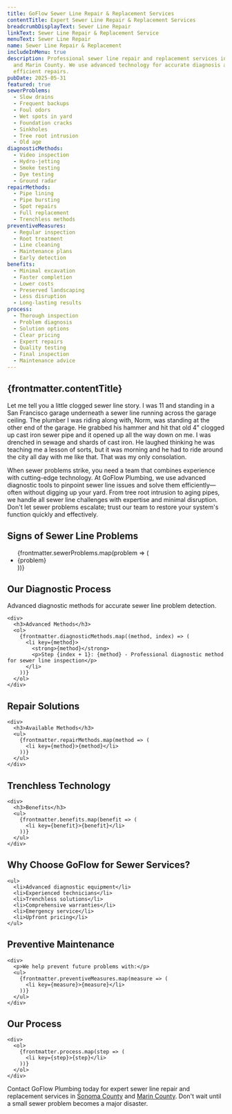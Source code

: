 ```yaml
---
title: GoFlow Sewer Line Repair & Replacement Services
contentTitle: Expert Sewer Line Repair & Replacement Services
breadcrumbDisplayText: Sewer Line Repair
linkText: Sewer Line Repair & Replacement Service
menuText: Sewer Line Repair
name: Sewer Line Repair & Replacement
includeInMenu: true
description: Professional sewer line repair and replacement services in Sonoma
  and Marin County. We use advanced technology for accurate diagnosis and
  efficient repairs.
pubDate: 2025-05-31
featured: true
sewerProblems:
  - Slow drains
  - Frequent backups
  - Foul odors
  - Wet spots in yard
  - Foundation cracks
  - Sinkholes
  - Tree root intrusion
  - Old age
diagnosticMethods:
  - Video inspection
  - Hydro-jetting
  - Smoke testing
  - Dye testing
  - Ground radar
repairMethods:
  - Pipe lining
  - Pipe bursting
  - Spot repairs
  - Full replacement
  - Trenchless methods
preventiveMeasures:
  - Regular inspection
  - Root treatment
  - Line cleaning
  - Maintenance plans
  - Early detection
benefits:
  - Minimal excavation
  - Faster completion
  - Lower costs
  - Preserved landscaping
  - Less disruption
  - Long-lasting results
process:
  - Thorough inspection
  - Problem diagnosis
  - Solution options
  - Clear pricing
  - Expert repairs
  - Quality testing
  - Final inspection
  - Maintenance advice
---
```


<article>
  <h1>{frontmatter.contentTitle}</h1>

  <p>
    Let me tell you a little clogged sewer line story.
    I was 11 and standing in a San Francisco garage underneath a sewer line running across the garage ceiling.
    The plumber I was riding along with, Norm, was standing at the other end of the garage.
    He grabbed his hammer and hit that old 4" clogged up cast iron sewer pipe and it opened up all the way down on me.
    I was drenched in sewage and shards of cast iron.
    He laughed thinking he was teaching me a lesson of sorts, but it was morning and he had to ride around the city all day with me like that.
    That was my only consolation.
  </p>
  <p>
    When sewer problems strike, you need a team that combines experience with cutting-edge technology.
    At GoFlow Plumbing, we use advanced diagnostic tools to pinpoint sewer line issues and solve them efficiently—often without digging up your yard.
    From tree root intrusion to aging pipes, we handle all sewer line challenges with expertise and minimal disruption. Don't let sewer problems escalate;
    trust our team to restore your system's function quickly and effectively.
  </p>

  <section>
    <h2>Signs of Sewer Line Problems</h2>
    <ul>
      {frontmatter.sewerProblems.map(problem => (
        <li key={problem}>{problem}</li>
      ))}
    </ul>
  </section>

  <section>
    <h2>Our Diagnostic Process</h2>
    <p>Advanced diagnostic methods for accurate sewer line problem detection.</p>

    <div>
      <h3>Advanced Methods</h3>
      <ol>
        {frontmatter.diagnosticMethods.map((method, index) => (
          <li key={method}>
            <strong>{method}</strong>
            <p>Step {index + 1}: {method} - Professional diagnostic method for sewer line inspection</p>
          </li>
        ))}
      </ol>
    </div>
  </section>

  <section>
    <h2>Repair Solutions</h2>

    <div>
      <h3>Available Methods</h3>
      <ul>
        {frontmatter.repairMethods.map(method => (
          <li key={method}>{method}</li>
        ))}
      </ul>
    </div>
  </section>

  <section>
    <h2>Trenchless Technology</h2>

    <div>
      <h3>Benefits</h3>
      <ul>
        {frontmatter.benefits.map(benefit => (
          <li key={benefit}>{benefit}</li>
        ))}
      </ul>
    </div>
  </section>

  <section>
    <h2>Why Choose GoFlow for Sewer Services?</h2>

    <ul>
      <li>Advanced diagnostic equipment</li>
      <li>Experienced technicians</li>
      <li>Trenchless solutions</li>
      <li>Comprehensive warranties</li>
      <li>Emergency service</li>
      <li>Upfront pricing</li>
    </ul>
  </section>

  <section>
    <h2>Preventive Maintenance</h2>

    <div>
      <p>We help prevent future problems with:</p>
      <ul>
        {frontmatter.preventiveMeasures.map(measure => (
          <li key={measure}>{measure}</li>
        ))}
      </ul>
    </div>
  </section>

  <section>
    <h2>Our Process</h2>

    <div>
      <ol>
        {frontmatter.process.map(step => (
          <li key={step}>{step}</li>
        ))}
      </ol>
    </div>
  </section>

  <section>
    <p>
      Contact GoFlow Plumbing today for expert sewer line repair and replacement services in
      <a href="/sonoma-county-plumbing/">Sonoma County</a> and <a href="/marin-county-plumbing/">Marin County</a>.
      Don't wait until a small sewer problem becomes a major disaster.
    </p>
  </section>
</article>
